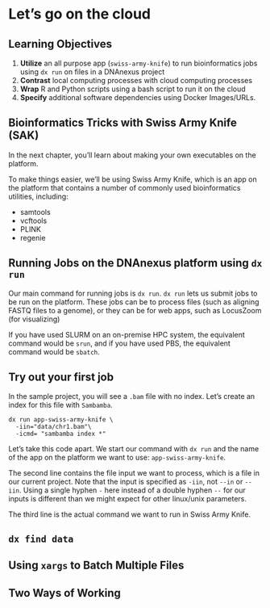# Let's go on the cloud

## Learning Objectives

1. **Utilize** an all purpose app (`swiss-army-knife`) to run bioinformatics jobs using `dx run` on files in a DNAnexus project
1. **Contrast** local computing processes with cloud computing processes
1. **Wrap** R and Python scripts using a bash script to run it on the cloud
1. **Specify** additional software dependencies using Docker Images/URLs.

## Bioinformatics Tricks with Swiss Army Knife (SAK)

In the next chapter, you'll learn about making your own executables on the platform. 

To make things easier, we'll be using Swiss Army Knife, which is an app on the platform that contains a number of commonly used bioinformatics utilities, including:

- samtools
- vcftools
- PLINK
- regenie

## Running Jobs on the DNAnexus platform using `dx run`

Our main command for running jobs is `dx run`. `dx run` lets us submit jobs to be run on the platform. These jobs can be to process files (such as aligning FASTQ files to a genome), or they can be for web apps, such as LocusZoom (for visualizing)

If you have used SLURM on an on-premise HPC system, the equivalent command would be `srun`, and if you have used PBS, the equivalent command would be `sbatch`.

## Try out your first job

In the sample project, you will see a `.bam` file with no index. Let's create an index for this file with `Sambamba`.

```
dx run app-swiss-army-knife \
  -iin="data/chr1.bam"\ 
  -icmd= "sambamba index *"
```

Let's take this code apart. We start our command with `dx run` and the name of the app on the platform we want to use: `app-swiss-army-knife`. 

The second line contains the file input we want to process, which is a file in our current project. Note that the input is specified as `-iin`, not `--in` or `--iin`. Using a single hyphen `-` here instead of a double hyphen `--` for our inputs is different than we might expect for other linux/unix parameters.

The third line is the actual command we want to run in Swiss Army Knife. 

## `dx find data`



## Using `xargs` to Batch Multiple Files


## Two Ways of Working